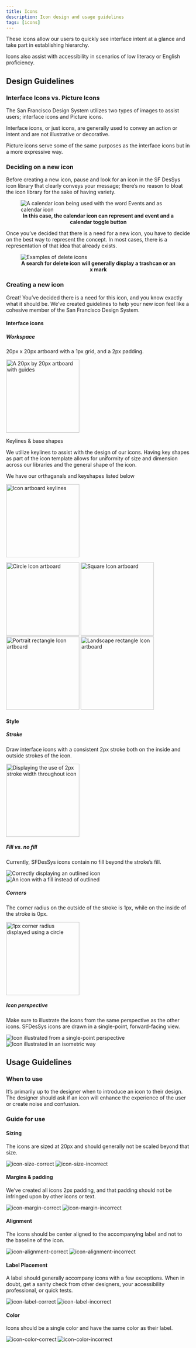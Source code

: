 ```yaml
---
title: Icons
description: Icon design and usage guidelines
tags: [icons]
---
```




These icons allow our users to quickly see interface intent at a glance and take part in establishing hierarchy.

Icons also assist with accessibility in scenarios of low literacy or English proficiency.

## Design Guidelines

### Interface Icons vs. Picture Icons

The San Francisco Design System utilizes two types of images to assist users; interface icons and Picture icons.

Interface icons, or just icons, are generally used to convey an action or intent and are not illustrative or decorative.

Picture icons serve some of the same purposes as the interface icons but in a more expressive way.

### Deciding on a new icon

Before creating a new icon, pause and look for an icon in the SF DesSys icon library that clearly conveys your message; there’s no reason to bloat the icon library for the sake of having variety.

<BigLink link="/libraries/iconsLibrary" label="SF DesSys icon library" />

<figure>
  <img
    className="w-1/1"
    alt="A calendar icon being used with the word Events and as calendar icon"
    src="https://user-images.githubusercontent.com/957314/152218822-6ca3e515-61df-4450-b287-9db715513ea0.png"
  />
  <figcaption align="center">
    <b>
      In this case, the calendar icon can represent and event and a calendar
      toggle button
    </b>
  </figcaption>
</figure>

Once you’ve decided that there is a need for a new icon, you have to decide on the best way to represent the concept. In most cases, there is a representation of that idea that already exists.

<figure>
  <img
    className="w-1/1"
    alt="Examples of delete icons"
    src="https://user-images.githubusercontent.com/957314/151464294-ac829556-2d12-49bb-b48d-14098d5dce13.png"
  />
  <figcaption align="center">
    <b>
      A search for delete icon will generally display a trashcan or an x mark
    </b>
  </figcaption>
</figure>

### Creating a new icon

Great! You’ve decided there is a need for this icon, and you know exactly what it should be. We’ve created guidelines to help your new icon feel like a cohesive member of the San Francisco Design System.

#### Interface icons

##### Workspace

20px x 20px artboard with a 1px grid, and a 2px padding.

<img
  width="200"
  alt="A 20px by 20px artboard with guides"
  src="https://user-images.githubusercontent.com/957314/151464344-9e35ce06-6602-4d9b-bc5f-cffd3f032d04.png"
/>

Keylines & base shapes

We utilize keylines to assist with the design of our icons. Having key shapes as part of the icon template allows for uniformity of size and dimension across our libraries and the general shape of the icon.

We have our orthaganals and keyshapes listed below

<img
  width="200"
  alt="Icon artboard keylines"
  src="https://user-images.githubusercontent.com/957314/151464591-dbf2724d-0cd9-45f2-b235-ef9a2634eb3b.png"
/>

<img
  width="200"
  alt="Circle Icon artboard"
  src="https://user-images.githubusercontent.com/957314/151464587-ea791823-872e-44d6-bdd1-9d5cf7f7ff7d.png"
/>
<img
  width="200"
  alt="Square Icon artboard"
  src="https://user-images.githubusercontent.com/957314/151464590-b9caa719-685a-47c8-aca6-b930b595ffe7.png"
/>
<img
  width="200"
  alt="Portrait rectangle Icon artboard"
  src="https://user-images.githubusercontent.com/957314/151464589-20fe39fb-6553-4863-b1d7-81bc7d88e455.png"
/>
<img
  width="200"
  alt="Landscape rectangle Icon artboard"
  src="https://user-images.githubusercontent.com/957314/151464588-4e40b571-f8bb-4538-8c6f-a47957339b31.png"
/>

#### Style

##### Stroke

Draw interface icons with a consistent 2px stroke both on the inside and outside strokes of the icon.

<img
  width="200"
  alt="Displaying the use of 2px stroke width throughout icon"
  src="https://user-images.githubusercontent.com/957314/151464770-67b3f744-8b1a-48e0-91f5-8eb61fd680bf.png"
/>

##### Fill vs. no fill

Currently, SFDesSys icons contain no fill beyond the stroke’s fill.

<DoDont>
  <Do reasons={["Icon is drawn with a stroke only"]}>
    <img
      className="w-1/1"
      alt="Correctly displaying an outlined icon"
      src="https://user-images.githubusercontent.com/957314/151464853-902b51be-0c6b-4794-b79e-ab711ac32329.png"
    />
  </Do>
  <Dont reasons={["The icon should not be filled with color"]}>
    <img
      className="w-1/1"
      alt="An icon with a fill instead of outlined"
      src="https://user-images.githubusercontent.com/957314/151464961-e526f296-bb78-45a0-8321-bc5c210792cb.png"
    />
  </Dont>
</DoDont>

##### Corners

The corner radius on the outside of the stroke is 1px, while on the inside of the stroke is 0px.

<img
  width="200"
  alt="1px corner radius displayed using a circle"
  src="https://user-images.githubusercontent.com/957314/151464813-5acc3f81-da90-49fe-99a6-d8519bbc4fe1.png"
/>

##### Icon perspective

Make sure to illustrate the icons from the same perspective as the other icons. SFDesSys icons are drawn in a single-point, forward-facing view.

<DoDont>
  <Do reasons={["Icons should be drawn from a single point"]}>
    <img
      className="w-1/1"
      alt="Icon illustrated from a single-point perspective"
      src="https://user-images.githubusercontent.com/957314/151465020-1a5c43cc-ba9f-4731-b6ee-b76cfe553a9d.png"
    />
  </Do>
  <Dont reasons={["Icon is drawn in an isometric style"]}>
    <img
      className="w-1/1"
      alt="Icon illustrated in an isometric way"
      src="https://user-images.githubusercontent.com/957314/151465093-5b4e364d-793b-464b-86e3-ac34465c2cb2.png"
    />
  </Dont>
</DoDont>

## Usage Guidelines

### When to use

It’s primarily up to the designer when to introduce an icon to their design. The designer should ask if an icon will enhance the experience of the user or create noise and confusion.

### Guide for use

#### Sizing

The icons are sized at 20px and should generally not be scaled beyond that size.

<DoDont>
  <Do reasons={["Icon is implemented at 20px"]}>
    <img
      className="w-1/1"
      alt="icon-size-correct"
      src="https://user-images.githubusercontent.com/957314/151465258-0f916e68-b94b-4183-9853-2aa8805f3ea6.png"
    />
  </Do>
  <Dont reasons={["Icon has been scaled beyond the recommended 20px"]}>
    <img
      className="w-1/1"
      alt="icon-size-incorrect"
      src="https://user-images.githubusercontent.com/957314/151465276-4ee44c10-dbfc-435f-83a0-e0ba1e342f7a.png"
    />
  </Dont>
</DoDont>

#### Margins & padding

We’ve created all icons 2px padding, and that padding should not be infringed upon by other icons or text.

<DoDont>
  <Do reasons={["The right padding of the icon is respected"]}>
    <img
      className="w-1/1"
      alt="icon-margin-correct"
      src="https://user-images.githubusercontent.com/957314/151465295-84677aab-e5f0-4c66-8935-00b3c4c7d4ac.png"
    />
  </Do>
  <Dont
    reasons={[
      "The right padding on the icon has been ignored and crowds the label",
    ]}
  >
    <img
      className="w-1/1"
      alt="icon-margin-incorrect"
      src="https://user-images.githubusercontent.com/957314/151465312-a47a07b4-e280-4e94-9415-c2a3fb7933cc.png"
    />
  </Dont>
</DoDont>

#### Alignment

The icons should be center aligned to the accompanying label and not to the baseline of the icon.

<DoDont>
  <Do reasons={["Icon is center aligned with the label"]}>
    <img
      className="w-1/1"
      alt="icon-alignment-correct"
      src="https://user-images.githubusercontent.com/957314/151465336-51e25205-6332-4d40-b7ff-4e6b3778fc3c.png"
    />
  </Do>
  <Dont reasons={["The icon and text should not sit on the same baseline"]}>
    <img
      className="w-1/1"
      alt="icon-alignment-incorrect"
      src="https://user-images.githubusercontent.com/957314/151465355-161d8d63-27e7-4836-b174-7b583dec1202.png"
    />
  </Dont>
</DoDont>

#### Label Placement

A label should generally accompany icons with a few exceptions. When in doubt, get a sanity check from other designers, your accessibility professional, or quick tests.

<DoDont>
  <Do reasons={["An uncommon icon has an accompanying label for clarity"]}>
    <img
      className="w-1/1"
      alt="icon-label-correct"
      src="https://user-images.githubusercontent.com/957314/151465383-ed53a872-1579-4f89-8a8b-c492735e7e09.png"
    />
  </Do>
  <Dont
    reasons={[
      "The icon is alone in the button and its purpose may not be clear",
    ]}
  >
    <img
      className="w-1/1"
      alt="icon-label-incorrect"
      src="https://user-images.githubusercontent.com/957314/151465406-0c81e84a-5916-4d44-8a20-66c8d6b36142.png"
    />
  </Dont>
</DoDont>

#### Color

Icons should be a single color and have the same color as their label.

<DoDont>
  <Do reasons={["The icon and label are both the same slate blue"]}>
    <img
      className="w-1/1"
      alt="icon-color-correct"
      src="https://user-images.githubusercontent.com/957314/151465434-449ccd31-a1e4-48f5-a8b6-38f9b87632b1.png"
    />
  </Do>
  <Dont reasons={["The icon's color should be updated to match the label"]}>
    <img
      className="w-1/1"
      alt="icon-color-incorrect"
      src="https://user-images.githubusercontent.com/957314/151465468-c3ca2ba3-5c91-4768-a4a0-3bce6b976eef.png"
    />
  </Dont>
</DoDont>
